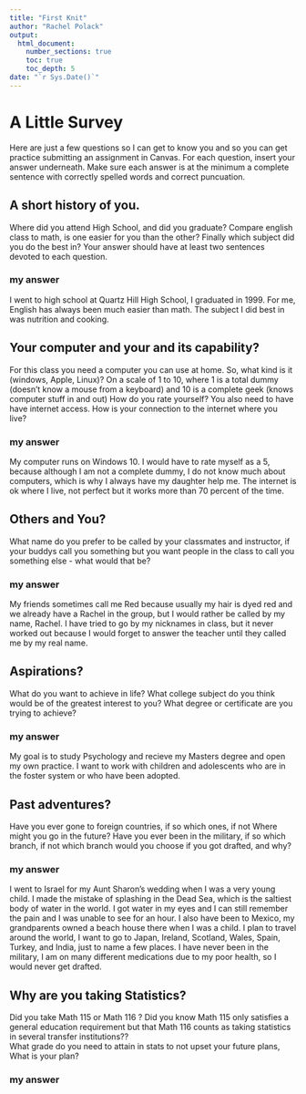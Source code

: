 ```yaml
---
title: "First Knit"
author: "Rachel Polack"
output: 
  html_document:
    number_sections: true
    toc: true
    toc_depth: 5
date: "`r Sys.Date()`"   
---
```


# A Little Survey

Here are just a few questions so I can get to know you and so you can get practice submitting an assignment in Canvas.  For each question, insert your answer underneath. Make sure each answer is at the minimum a complete sentence with correctly spelled words and correct puncuation. 

## A short history of you.  
Where did you attend High School, and did you graduate? Compare english class to math, is one easier for you than the other? Finally which subject did you do the best in? Your answer should have at least two sentences devoted to each question.  
  
### my answer     
  
I went to high school at Quartz Hill High School, I graduated in 1999. For me, English has always been much easier than math. The subject I did best in was nutrition and cooking.
     


## Your computer and your and its capability?  
 For this class  you need a computer you can use at home.  So, what kind is it (windows, Apple, Linux)?  On a scale of 1 to 10, where 1 is a total dummy (doesn't know a mouse from a keyboard) and 10 is a complete geek (knows computer stuff in and out) How do you rate yourself?  You also need to have have internet access. How is your connection to the internet where you live?

### my answer   
  
My computer runs on Windows 10. I would have to rate myself as a 5, because although I am not a complete dummy, I do not know much about computers, which is why I always have my daughter help me. The internet is ok where I live, not perfect but it works more than 70 percent of the time.   

## Others and You?   
What name do you prefer to be called by your classmates and instructor, if your buddys call you something but you want people in the class to call you something else - what would that be? 

### my answer     
  
My friends sometimes call me Red because usually my hair is dyed red and we already have a Rachel in the group, but I would rather be called by my name, Rachel. I have tried to go by my nicknames in class, but it never worked out because I would forget to answer the teacher until they called me by my real name.   
 




## Aspirations?   
What do you want to achieve in life?  What college subject do you think would be of the greatest interest to you? What degree or certificate are you trying to achieve?

### my answer     
  
My goal is to study Psychology and recieve my Masters degree and open my own practice. I want to work with children and adolescents who are in the foster system or who have been adopted.   
 




## Past adventures?  
Have you ever gone to foreign countries, if so which ones, if not Where might you go in the future?  Have you ever been in the military, if so which branch, if not which branch would you choose if you got drafted, and why?

### my answer     
  
 I went to Israel for my Aunt Sharon's wedding when I was a very young child. I made the mistake of splashing in the Dead Sea, which is the saltiest body of water in the world. I got water in my eyes and I can still remember the pain and I was unable to see for an hour. I also have been to Mexico, my grandparents owned a beach house there when I was a child. I plan to travel around the world, I want to go to Japan, Ireland, Scotland, Wales, Spain, Turkey, and India, just to name a few places. I have never been in the military, I am on many different medications due to my poor health, so I would never get drafted.
  




## Why are you taking Statistics?  
Did you take Math 115 or Math 116 ?  Did you know Math 115 only satisfies a general education requirement but that Math 116 counts as taking statistics in several transfer institutions??  
What grade do you need to attain in stats to not upset your future plans, What is your plan?  
 

### my answer     
  
   
 






  




